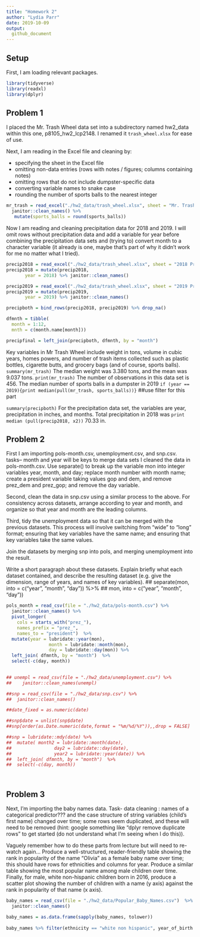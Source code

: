 ```yaml
---
title: "Homework 2"
author: "Lydia Parr" 
date: 2019-10-09
output: 
  github_document
---
```


## Setup 

First, I am loading relevant packages. 

```r
library(tidyverse)
library(readxl)
library(dplyr)
```

## Problem 1

I placed the Mr. Trash Wheel data set into a subdirectory named hw2_data within this one, p8105_hw2_lcp2148. I renamed it `trash_wheel.xlsx` for ease of use. 

Next, I am reading in the Excel file and cleaning by: 

- specifying the sheet in the Excel file 
- omitting non-data entries (rows with notes / figures; columns containing notes) 
- omitting rows that do not include dumpster-specific data
- converting variable names to snake case
- rounding the number of sports balls to the nearest integer

```r
mr_trash = read_excel("./hw2_data/trash_wheel.xlsx", sheet = "Mr. Trash Wheel", cellranger::cell_cols(1:14)) %>% drop_na() %>%
  janitor::clean_names() %>% 
   mutate(sports_balls = round(sports_balls))
``` 

Now I am reading and cleaning precipitation data for 2018 and 2019. I will omit rows without precipitation data and add a variable for year before combining the precipitation data sets and (trying to) convert month to a character variable (it already is one, maybe that's part of why it didn't work for me no matter what I tried).

```r
precip2018 = read_excel("./hw2_data/trash_wheel.xlsx", sheet = "2018 Precipitation", skip = 1)
precip2018 = mutate(precip2018, 
       year = 2018) %>% janitor::clean_names()

precip2019 = read_excel("./hw2_data/trash_wheel.xlsx", sheet = "2019 Precipitation", skip = 1)
precip2019 = mutate(precip2019, 
       year = 2019) %>% janitor::clean_names()

precipboth = bind_rows(precip2018, precip2019) %>% drop_na()

dfmnth = tibble(
  month = 1:12, 
  mnth = c(month.name[month]))

precipfinal = left_join(precipboth, dfmnth, by = "month")

``` 

Key variables in Mr Trash Wheel include weight in tons, volume in cubic years, homes powers, and number of trash items collected such as plastic bottles, cigarette butts, and grocery bags (and of course, sports balls). `summary(mr_trash)` The median weight was 3.380 tons, and the mean was 9.037 tons. `print(mr_trash)` The number of observations in this data set is 456. The median number of sports balls in a dumpster in 2019 `if (year == 2019){print median(pull(mr_trash, sports_balls))}` ##use filter for this part

`summary(precipboth)` For the precipitation data set, the variables are year, precipitation in inches, and months. Total precipitation in 2018 was `print median (pull(precip2018, x2))` 70.33 in. 

## Problem 2


First I am importing pols-month.csv, unemployment.csv, and snp.csv. 
tasks-- month and year will be keys to merge data sets
I cleaned the data in pols-month.csv. Use separate() to break up the variable mon into integer variables year, month, and day; replace month number with month name; create a president variable taking values gop and dem, and remove prez_dem and prez_gop; and remove the day variable.

Second, clean the data in snp.csv using a similar process to the above. For consistency across datasets, arrange according to year and month, and organize so that year and month are the leading columns.

Third, tidy the unemployment data so that it can be merged with the previous datasets. This process will involve switching from “wide” to “long” format; ensuring that key variables have the same name; and ensuring that key variables take the same values.

Join the datasets by merging snp into pols, and merging unemployment into the result.

Write a short paragraph about these datasets. Explain briefly what each dataset contained, and describe the resulting dataset (e.g. give the dimension, range of years, and names of key variables).
##  separate(mon, into = c("year", "month", "day")) %>%
##          mon, into = c("year", "month", "day"))
  

```r

pols_month = read_csv(file = "./hw2_data/pols-month.csv") %>%
  janitor::clean_names() %>% 
  pivot_longer(
    cols = starts_with("prez_"),
    names_prefix = "prez_",
    names_to = "president")  %>%
  mutate(year = lubridate::year(mon), 
                month = lubridate::month(mon), 
                day = lubridate::day(mon)) %>% 
  left_join( dfmnth, by = "month")  %>% 
  select(-c(day, month))

  
## unempl = read_csv(file = "./hw2_data/unemployment.csv") %>%
##    janitor::clean_names(unempl)

##snp = read_csv(file = "./hw2_data/snp.csv") %>%
##  janitor::clean_names() 

##date_fixed = as.numeric(date)

##snp$date = unlist(snp$date)
##snp[order(as.Date.numeric(date,format = "%m/%d/%Y")),,drop = FALSE]

##snp = lubridate::mdy(date) %>%
##  mutate( month2 = lubridate::month(date), 
##                day2 = lubridate::day(date),
##                year2 = lubridate::year(date)) %>% 
##  left_join( dfmnth, by = "month")  %>% 
##  select(-c(day, month))

  
```

## Problem 3 

Next, I'm importing the baby names data. 
Task- data cleaning : names of a categorical predictor??? and the case structure of string variables (child's first name) changed over time; some rows seem duplicated, and these will need to be removed (hint: google something like “dplyr remove duplicate rows” to get started (do not understand what I'm seeing when I do this)).

Vaguely remember how to do these parts from lecture but will need to re-watch again... Produce a well-structured, reader-friendly table showing the rank in popularity of the name “Olivia” as a female baby name over time; this should have rows for ethnicities and columns for year. Produce a similar table showing the most popular name among male children over time.
Finally, for male, white non-hispanic children born in 2016, produce a scatter plot showing the number of children with a name (y axis) against the rank in popularity of that name (x axis).



```r


baby_names = read_csv(file = "./hw2_data/Popular_Baby_Names.csv")  %>%
  janitor::clean_names() 

baby_names = as.data.frame(sapply(baby_names, tolower))
  
baby_names %>% filter(ethnicity == "white non hispanic", year_of_birth == "2016", gender == "male")  %>% ggplot( aes(x = rank, y = count)) + geom_point() + geom_text(aes(label = childs_first_name))



```


